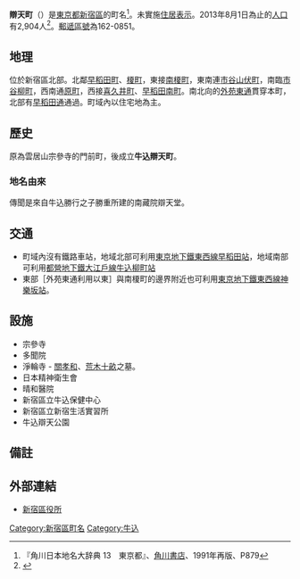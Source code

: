 {{Pathnav|日本|東京都|新宿區|name=辯天町|frame=1}}
{{Infobox Settlement
|official_name = 辯天町
|native_name =弁天町
|settlement_type = [[町|町]]
|image_skyline =
|imagesize =
|image_caption =
|image_flag =
|image_seal =
| image_map =
| map_caption =
| pushpin_map =
|subdivision_type = [[國家|國家]]
|subdivision_name = [[File:Flag_of_Japan.svg|border]] [[日本|日本]]
|subdivision_type1 = [[都道府縣|都道府縣]]
|subdivision_name1 = [[File:Flag_of_Tokyo_Prefecture.svg|25px]] [[東京都|東京都]]
|subdivision_type2 = [[東京都區部|特別區]]
|subdivision_name2 = [[File:Flag_of_Shinjuku,_Tokyo.svg|25px]] [[新宿區|新宿區]]
|established_title =
|established_date =
|government_type =
|leader_title =
|leader_name =
|area_magnitude =
|area_total_sq_mi =
|area_total_km2 =
|area_land_sq_mi =
|area_land_km2 =
|area_urban_sq_mi =
|area_urban_km2 =
|area_metro_km2 =
|area_metro_sq_mi =
|population_as_of= 2013年（平成25年）8月1日
|population_footnotes =
|population_total = 2904
|population_urban =
|population_metro =
|population_density_sq_mi =
|population_density_km2 =
| timezone = [[日本標準時間|JST]]
| utc_offset = +9
|timezone_DST =
|utc_offset_DST =
|latd=|latm=|lats=|latNS=
|longd=|longm=|longs=|longEW=
|elevation_footnotes=
|elevation_m =
|elevation_ft =
|postal_code_type = [[郵遞區號|郵遞區號]]
|postal_code = 162-0851
|area_code =
|website =
|footnotes =
}}
'''辯天町'''（{{jpn|j=弁天町|hg=べんてんちょう|rm=Bentenchō|f=y}}）是[[東京都|東京都]][[新宿區|新宿區]]的町名<ref name="kado">『角川日本地名大辞典 13　東京都』、[[角川書店|角川書店]]、1991年再版、P879 </ref>。未實施[[住居表示|住居表示]]。2013年8月1日為止的[[人口|人口]]有2,904人<ref>{{Cite web |url=http://www.city.shinjuku.lg.jp/content/000130038.xls |title=新宿区　住民基本台帳の町丁別世帯数及び男女別人口（日本人と外国人の合計） |accessdate=2013-08-10 |archive-date=2014-08-19 |archive-url=https://web.archive.org/web/20140819083633/http://www.city.shinjuku.lg.jp/content/000130038.xls |dead-url=no }}</ref>。[[郵遞區號|郵遞區號]]為162-0851。

== 地理 ==
位於新宿區北部。北鄰[[早稻田町|早稻田町]]、[[榎町_(新宿區)|榎町]]，東接[[南榎町|南榎町]]，東南連[[市谷山伏町|市谷山伏町]]，南臨[[市谷柳町|市谷柳町]]，西南通[[原町_(新宿區)|原町]]，西接[[喜久井町|喜久井町]]、[[早稻田南町|早稻田南町]]。南北向的[[外苑東通|外苑東通]]貫穿本町，北部有[[早稻田通|早稻田通]]通過。町域內以住宅地為主。

== 歷史 ==
原為雲居山宗參寺的門前町，後成立'''牛込辯天町'''。
=== 地名由來 ===
傳聞是來自牛込勝行之子勝重所建的南藏院辯天堂。

==交通==
*町域內沒有鐵路車站，地域北部可利用[[東京地下鐵東西線|東京地下鐵東西線]][[早稻田站|早稻田站]]，地域南部可利用[[都營地下鐵大江戶線|都營地下鐵大江戶線]][[牛込柳町站|牛込柳町站]]
*東部［外苑東通利用以東］與南榎町的邊界附近也可利用[[東京地下鐵東西線|東京地下鐵東西線]][[神樂坂站|神樂坂站]]。

== 設施 ==
* 宗參寺
* 多聞院
* 淨輪寺 - [[關孝和|關孝和]]、[[荒木十畝|荒木十畝]]之墓。
* 日本精神衛生會
* 晴和醫院
* 新宿區立牛込保健中心
* 新宿區立新宿生活實習所
* 牛込辯天公園

== 備註 ==
{{reflist}}

== 外部連結 ==
* [http://www.city.shinjuku.lg.jp/ 新宿區役所] {{Wayback|url=http://www.city.shinjuku.lg.jp/ |date=20130630141142 }}

{{新宿區的町名}}

{{DEFAULTSORT:Bentencho}}
[[Category:新宿區町名|Category:新宿區町名]]
[[Category:牛込|Category:牛込]]